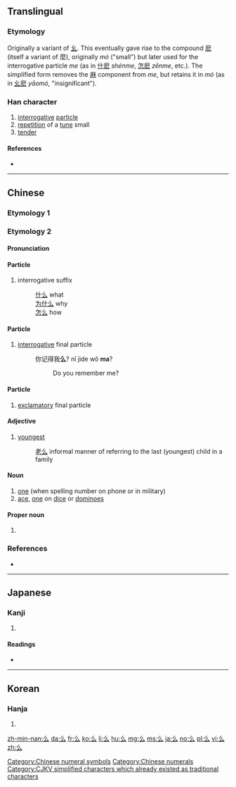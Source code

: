 {{also|幺|麼}}<!-- may be replaced by zh-forms -->
==Translingual==
{{stroke order|type=animate}}

===Etymology===
Originally a variant of [[幺]]. This eventually gave rise to the compound [[麽]] (itself a variant of 麼), originally ''mó'' ("small") but later used for the interrogative particle ''me'' (as in [[什麽]] ''shénme'', [[怎麽]] ''zěnme'', etc.). The simplified form removes the [[麻]] component from ''me'', but retains it in ''mó'' (as in [[幺麽]] ''yāomó'', "insignificant").

===Han character===
{{Han char|rn=4|rad=丿|as=02|sn=3|four=20732|canj=HI|ids=⿱丿厶}}

# [[interrogative]] [[particle]]
# [[repetition]] of a [[tune]] small
# [[tender]]

====References====
* {{Han ref|kx=0082.030|dkj=00121|dj=0165.090|hdz=10033.020|uh=4E48|ud=20040|bh=A45C|bd=42076}}

[[Category:Chinese numeral symbols]]
[[Category:Chinese numerals]]

----

==Chinese==
{{zh-hanzi-box|么/[[幺]]|么/[[麼]]/[[麽]]}}

===Etymology 1===
{{zh-see|幺}}

===Etymology 2===

====Pronunciation====
{{zh-pron
|m=me,ma,má,yāo,mó
|c=mo1,jiu1
|mc=y
|oc=y
|ma=
|cat=part,n,a
}}

====Particle====
{{zh-particle|s|tra=[[麼]] or [[麽]]|pin=me|pint=me5|sort=丿02}}

# interrogative suffix
#: [[什么]] what
#: [[为什么]] why
#: [[怎么]] how

====Particle====
{{zh-particle|s|tra=[[麼]] or [[麽]]|pin=ma|pint=ma5|sort=丿02}}

# [[interrogative]] final particle
#: 你记得我'''么'''? nǐ jìde wǒ '''ma'''?
#:: Do you remember me?

====Particle====
{{cmn-particle|s|tra=[[麼]] or [[麽]]|pin=má|pint=ma2|sort=丿02}}

# [[exclamatory]] final particle

====Adjective====
{{zh-adj|t|tra=幺|pin=yāo|pint=yao1|sort=丿02}}

# [[youngest]]
#: [[老么]] informal manner of referring to the last (youngest) child in a family

====Noun====
{{zh-noun|t|tra=幺|pint=yao1|sort=丿02}}

# [[one]] (when spelling number on phone or in military)
# [[ace]], [[one]] on [[dice]] or [[dominoes]]

====Proper noun====
{{zh-proper noun|t|tra=幺|pin=yāo|pint=yao1|sort=丿02}}

# {{surname|lang=cmn}}

===References===
* {{cite web
|url=http://www.mdbg.net/chindict/chindict.php?page=worddict&wdrst=0&wdqb=么
|title=么
|work=MDBG English to Chinese dictionary ( Based on CC-CEDICT )
|language=Mandarin/English
|accessdate=2014-02-14}}

----

==Japanese==

===Kanji===
{{ja-kanji|grade=|rs=丿02}}

# {{defn|lang=ja|sort=丿02}}

====Readings====
* {{ja-readings|on=[[えう]] (eu)|kun=}}

----

==Korean==

===Hanja===
{{ko-hanja|hangeul=요|rv=yo|mr=yo}}

# {{defn|lang=ko|sort=丿02}}

[[Category:CJKV simplified characters which already existed as traditional characters]]

[[zh-min-nan:么]]
[[da:么]]
[[fr:么]]
[[ko:么]]
[[li:么]]
[[hu:么]]
[[mg:么]]
[[ms:么]]
[[ja:么]]
[[no:么]]
[[pl:么]]
[[vi:么]]
[[zh:么]]